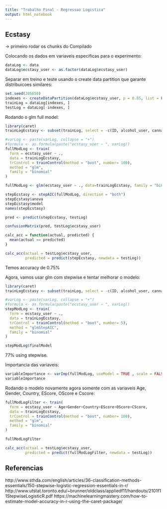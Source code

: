 ```yaml
---
title: "Trabalho Final - Regressao Logistica"
output: html_notebook
---
```



## Ecstasy

-> primeiro rodar os chunks do Compilado

Colocando os dados em variaveis especificas para o experimento:

```r
dataLog <- data
dataLog$ecstasy_user <- as.factor(dataLog$ecstasy_user)
```

Separar em treino e teste usando o create data partition que garante distribuicoes similares:

```r
set.seed(205650)
indexes <- createDataPartition(dataLog$ecstasy_user, p = 0.85, list = FALSE)
trainLog = dataLog[indexes, ]
testLog = dataLog[-indexes, ]
```

Rodando o glm full model:
```r
library(caret)
trainLogEcstasy <- subset(trainLog, select = -c(ID, alcohol_user, cannabis_user, stimulating_user))

#varLog <- paste(varLog, collapse = "+")
#formula <- as.formula(paste("ecstasy_user ~ ", varLog))
fullModLog <- train(
  form = ecstasy_user ~ .,
  data = trainLogEcstasy,
  trControl = trainControl(method = "boot", number= 100),
  method = "glm",
  family = "binomial"
)

fullModLog <- glm(ecstasy_user ~ ., data=trainLogEcstasy, family = "binomial")

stepEcstasy <- stepAIC(fullModLog, direction = "both")
stepEcstasy$anova
stepEcstasy$model
names(stepEcstasy)

pred <- predict(stepEcstasy, testLog)

confusionMatrix(pred, testLog$ecstasy_user)

```

```r

calc_acc = function(actual, predicted) {
  mean(actual == predicted)
}

calc_acc(actual = testLog$ecstasy_user,
         predicted = predict(stepEcstasy, newdata = testLog))

```

Temos accuracy de 0.75%




Agora, vamos usar glm com stepwise e tentar melhorar o modelo:

```r
library(caret)
trainLogEcstasy <- subset(trainLog, select = -c(ID, alcohol_user, cannabis_user, stimulating_user))

#varLog <- paste(varLog, collapse = "+")
#formula <- as.formula(paste("ecstasy_user ~ ", varLog))
stepModLog <- train(
  form = ecstasy_user ~ .,
  data = trainLogEcstasy,
  trControl = trainControl(method = "boot", number= 5),
  method = "glmStepAIC",
  family = "binomial"
)

stepModLog$finalModel

```

77% using stepwise.

Importancia das variaveis: 
```r
variableImportance <- varImp(fullModLog, useModel = TRUE , scale = FALSE)
variableImportance
```

Rodando o modelo novamente agora somente com as variaveis Age, Gender, Country, EScore, OScore e Cscore:
```r
fullModLogFilter <- train(
  form = ecstasy_user ~ Age+Gender+Country+EScore+OScore+CScore,
  data = trainLogEcstasy,
  trControl = trainControl(method = "boot", number= 100),
  method = "glm",
  family = "binomial"
)

fullModLogFilter
```
```r
calc_acc(actual = testLog$ecstasy_user,
         predicted = predict(fullModLogFilter, newdata = testLog))
```



## Referencias
http://www.sthda.com/english/articles/36-classification-methods-essentials/150-stepwise-logistic-regression-essentials-in-r/
http://www.utstat.toronto.edu/~brunner/oldclass/appliedf11/handouts/2101f11StepwiseLogisticR.pdf
https://machinelearningmastery.com/how-to-estimate-model-accuracy-in-r-using-the-caret-package/